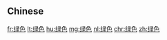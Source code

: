 {{also|緑色|綠色}}
==Chinese==
{{zh-see|綠色}}

[[fr:绿色]]
[[lt:绿色]]
[[hu:绿色]]
[[mg:绿色]]
[[nl:绿色]]
[[chr:绿色]]
[[zh:绿色]]
